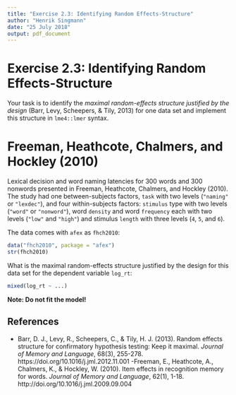 ```yaml
---
title: "Exercise 2.3: Identifying Random Effects-Structure"
author: "Henrik Singmann"
date: "25 July 2018"
output: pdf_document
---
```


# Exercise 2.3: Identifying Random Effects-Structure

Your task is to identify the *maximal random-effects structure justified by the design* (Barr, Levy, Scheepers, & Tily, 2013) for one data set and implement this structure in `lme4::lmer` syntax.


# Freeman, Heathcote, Chalmers, and Hockley (2010)

Lexical decision and word naming latencies for 300 words and 300 nonwords presented in Freeman, Heathcote, Chalmers, and Hockley (2010). The study had one between-subjects factors, `task` with two levels (`"naming"` or `"lexdec"`), and four within-subjects factors: `stimulus` type with two levels (`"word"` or `"nonword"`), word `density` and word `frequency` each with two levels (`"low"` and `"high"`) and stimulus `length` with three levels (`4`, `5`, and `6`).

The data comes with `afex` as `fhch2010`:
```r
data("fhch2010", package = "afex")
str(fhch2010)
```

What is the maximal random-effects structure justified by the design for this data set for the dependent variable `log_rt`:

```r
mixed(log_rt ~ ...)

```

**Note: Do not fit the model!**

## References 
- Barr, D. J., Levy, R., Scheepers, C., & Tily, H. J. (2013). Random effects structure for confirmatory hypothesis testing: Keep it maximal. *Journal of Memory and Language*, 68(3), 255-278. https://doi.org/10.1016/j.jml.2012.11.001
-Freeman, E., Heathcote, A., Chalmers, K., & Hockley, W. (2010). Item effects in recognition memory for words. *Journal of Memory and Language*, 62(1), 1-18. http://doi.org/10.1016/j.jml.2009.09.004
